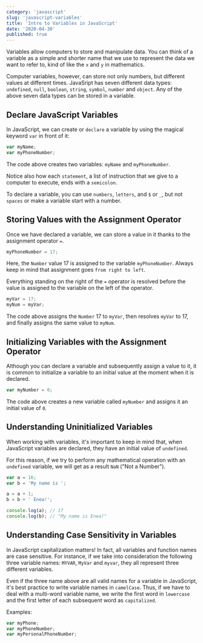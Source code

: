 ```yaml
---
category: 'javascript'
slug: 'javascript-variables'
title: 'Intro to Variables in JavaScript'
date: '2020-04-30'
published: true
---
```


Variables allow computers to store and manipulate data.
You can think of a variable as a simple and shorter name that we use to represent the data we want to refer to,
kind of like the `x` and `y` in mathematics.

Computer variables, however, can store not only numbers, but different values at different times.
JavaSript has seven different data types: `undefined`, `null`, `boolean`, `string`, `symbol`, `number` and `object`.
Any of the above seven data types can be stored in a variable.

## Declare JavaScript Variables

In JavaScript, we can create or `declare` a variable by using the magical keyword `var` in front of it:

```js
var myName;
var myPhoneNumber;
```

The code above creates two variables: `myName` and `myPhoneNumber`.

Notice also how each `statement`, a list of instruction that we give to a computer to execute, ends with a `semicolon`.

To declare a variable, you can use `numbers`, `letters`, and `$` or `_`, but not `spaces` or make a variable start with a number.

## Storing Values with the Assignment Operator

Once we have declared a variable, we can store a value in it thanks to the assignment operator `=`.

```js
myPhoneNumber = 17;
```

Here, the `Number` value 17 is assigned to the variable `myPhoneNumber`.
Always keep in mind that assignment goes `from right to left`.

Everything standing on the right of the `=` operator is resolved before the value is assigned to the variable on the left of the operator.

```js
myVar = 17;
myNum = myVar;
```

The code above assigns the `Number` 17 to `myVar`, then resolves `myVar` to 17, and finally assigns the same value to `myNum`.

## Initializing Variables with the Assignment Operator

Although you can declare a variable and subsequently assign a value to it, it is common to initialize a variable to an initial value at the moment when it is declared.

```js
var myNumber = 0;
```

The code above creates a new variable called `myNumber` and assigns it an initial value of `0`.

## Understanding Uninitialized Variables

When working with variables, it's important to keep in mind that, when JavaScript variables are declared, they have an initial value of `undefined`.

For this reason, if we try to perform any mathematical operation with an `undefined` variable, we will get as a result `NaN` ("Not a Number").

```js
var a = 16;
var b = 'My name is ';

a = a + 1;
b = b + ' Enea!';

console.log(a); // 17
console.log(b); // "My name is Enea!"
```

## Understanding Case Sensitivity in Variables

In JavaScript capitalization matters! In fact, all variables and function names are case sensitive.
For instance, if we take into consideration the following three variable names: `MYVAR`, `MyVar` and `myvar`, they all represent three different variables.

Even if the three name above are all valid names for a variable in JavaScript, it's best practice to write variable names in `camelCase`. Thus, if we have to deal with a multi-word variable name, we write the first word in `lowercase` and the first letter of each subsequent word as `capitalized`.

Examples:

```js
var myPhone;
var myPhoneNumber;
var myPersonalPhoneNumber;
```
